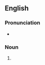 ==English==

===Pronunciation===
* {{IPA|en|/ˈæ.kə.laɪθ/}}

===Noun===
{{en-noun}}

# {{obsolete form of|en|acolyte}}